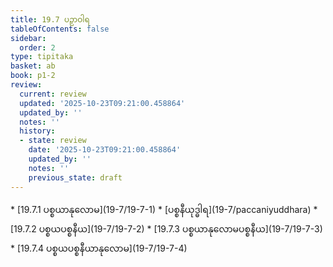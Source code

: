 ```yaml
---
title: 19.7 ပဉှာဝါရ
tableOfContents: false
sidebar:
  order: 2
type: tipitaka
basket: ab
book: p1-2
review:
  current: review
  updated: '2025-10-23T09:21:00.458864'
  updated_by: ''
  notes: ''
  history:
  - state: review
    date: '2025-10-23T09:21:00.458864'
    updated_by: ''
    notes: ''
    previous_state: draft
---
```



<ReviewStatus review={frontmatter.review} showDetails={true} />

<HypothesisAnnotation frontmatter={frontmatter} />

<DynamicBreadcrumb />



<TableOfContents book="p1-2" section="19.7">
* [19.7.1 ပစ္စယာနုလောမ](19-7/19-7-1)
* [ပစ္စနီယုဒ္ဓါရ](19-7/paccaniyuddhara)
* [19.7.2 ပစ္စယပစ္စနီယ](19-7/19-7-2)
* [19.7.3 ပစ္စယာနုလောမပစ္စနီယ](19-7/19-7-3)
* [19.7.4 ပစ္စယပစ္စနီယာနုလောမ](19-7/19-7-4)
</TableOfContents>